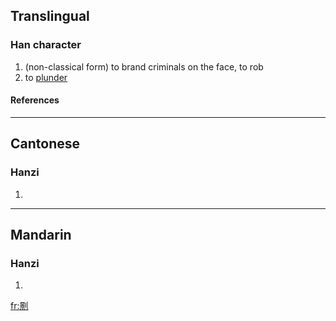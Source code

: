==Translingual==
===Han character===
{{Han char|rn=18|rad=刀|as=12|sn=14|four=|canj=日火中弓 (AFLN)}}
# (non-classical form) to brand criminals on the face, to rob
# to [[plunder]]
====References====
{{Han ref|kx=0143.400|hdz=10355.140|uh=3500|ud=13568}}

----
==Cantonese==
===Hanzi===
{{yue-hanzi|jyut=|y=king4}}
# {{defn|Cantonese}}

----
==Mandarin==
===Hanzi===
{{cmn-hanzi|pin=[[le]] (lve4), [[qíng]] (qing2)|wg=<sup>4</sup>, ch'ing<sup>2</sup>}}
# {{defn|Mandarin}}

[[fr:㔀]]